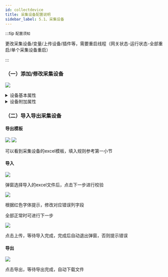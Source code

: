 ```yaml
---
id: collectdevice
title: 采集设备配置说明
sidebar_label: 5.1、采集设备
---
```

:::tip `配置须知`

 更改采集设备/变量/上传设备/插件等，需要重启线程（网关状态-运行状态-全部重启/单个采集设备重启）

:::

### （一）添加/修改采集设备

![](/img/addcollectdevice1.png)
<details>
<summary>设备基本属性</summary>
<div>

#### 名称
当前采集设备名称，全局唯一(采集设备)

#### 描述
当前采集设备描述

#### 设备驱动名称
当前采集设备选择的采集驱动插件名称，通过级联选择器选择对应驱动名称设置

#### 设备使能
启动/停用采集设备

#### 输出日志
启动/停用日志输出


</div>
</details>

<details>
<summary>设备附加属性</summary>
<div>

  **对于不同的驱动,网关会将对应的插件配置规则保存在附加属性内**

  **对应的属性描述可以查看输入框占位文本或者浮动Tips尝试理解；或者查看第六节，找到对应的驱动说明**

</div>
</details>



### （二）导入导出采集设备

#### 导出模板
![](/img/collectdevice2.png)
![](/img/collectdevice3.png)

可以看到采集设备的excel模板，填入规则参考第一小节

 
#### 导入

![](/img/collectdevice4.png)

弹窗选择导入的excel文件后，点击下一步进行校验

![](/img/collectdevice5.png)

 根据红色字体提示，修改对应错误列字段

 全部正常时可进行下一步

![](/img/collectdevice6.png)

 点击上传，等待导入完成，完成后自动退出弹窗，否则提示错误

 
#### 导出

![](/img/collectdevice7.png)

 点击导出，等待导出完成，自动下载文件

